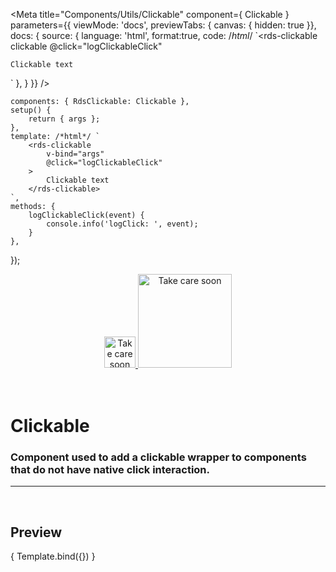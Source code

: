 
<Meta
	title="Components/Utils/Clickable"
	component={ Clickable }
	parameters={{
		viewMode: 'docs',
		previewTabs: { canvas: { hidden: true }},
		docs: {
			source: {
				language: 'html',
				format:true,
				code: /*html*/ 
`<rds-clickable
	clickable
	@click="logClickableClick"
>
	Clickable text
</rds-clickable>`
			},
		}
	}}
/>

	components: { RdsClickable: Clickable },
	setup() {
		return { args };
	},
	template: /*html*/ `
		<rds-clickable
			v-bind="args"
			@click="logClickableClick"
		>
			Clickable text
		</rds-clickable>
	`,
	methods: {
		logClickableClick(event) {
			console.info('logClick: ', event);
		}
	},
});

<div align="center" style={{display: 'flex'}}>
    <a href="https://rahulaher.netlify.app">
        <img src="https://rahulaher.netlify.app/img/logo/glyph-black-colored.svg" alt="Take care soon" width="50" />
        <img src="https://rahulaher.netlify.app/img/logo/word-black-colored.svg" alt="Take care soon" width="150" />
    </a>
</div>

<br />
<br />

# Clickable

### Component used to add a clickable wrapper to components that do not have native click interaction.
---
<br />

## Preview

<Canvas>
	<Story
		name="Clickable"
		args={{
			clickable: true,
		}}
	>
		{ Template.bind({}) }
	</Story>
</Canvas>

<ArgsTable story="Clickable" />
